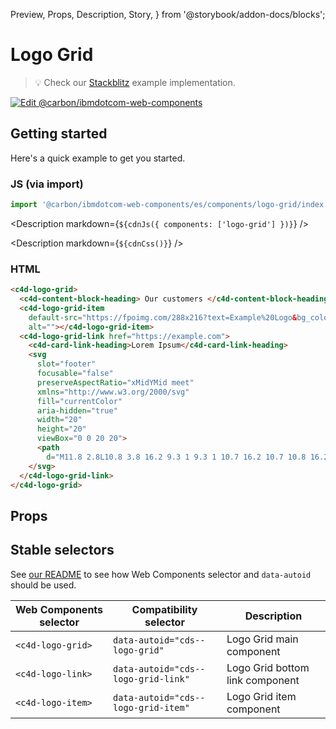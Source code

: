   Preview,
  Props,
  Description,
  Story,
} from '@storybook/addon-docs/blocks';

# Logo Grid

> 💡 Check our
> [Stackblitz](https://stackblitz.com/github/carbon-design-system/carbon-for-ibm-dotcom/tree/main/packages/web-components/examples/stackblitz/components/logo-grid)
> example implementation.

[![Edit @carbon/ibmdotcom-web-components](https://developer.stackblitz.com/img/open_in_stackblitz.svg)](https://stackblitz.com/github/carbon-design-system/carbon-for-ibm-dotcom/tree/main/packages/web-components/examples/codesandbox/components/logo-grid)

## Getting started

Here's a quick example to get you started.

### JS (via import)

```javascript
import '@carbon/ibmdotcom-web-components/es/components/logo-grid/index.js';
```

<Description markdown={`${cdnJs({ components: ['logo-grid'] })}`} />

<Description markdown={`${cdnCss()}`} />

### HTML

```html
<c4d-logo-grid>
  <c4d-content-block-heading> Our customers </c4d-content-block-heading>
  <c4d-logo-grid-item
    default-src="https://fpoimg.com/288x216?text=Example%20Logo&bg_color=ee5396&text_color=161616"
    alt=""></c4d-logo-grid-item>
  <c4d-logo-grid-link href="https://example.com">
    <c4d-card-link-heading>Lorem Ipsum</c4d-card-link-heading>
    <svg
      slot="footer"
      focusable="false"
      preserveAspectRatio="xMidYMid meet"
      xmlns="http://www.w3.org/2000/svg"
      fill="currentColor"
      aria-hidden="true"
      width="20"
      height="20"
      viewBox="0 0 20 20">
      <path
        d="M11.8 2.8L10.8 3.8 16.2 9.3 1 9.3 1 10.7 16.2 10.7 10.8 16.2 11.8 17.2 19 10z"></path>
    </svg>
  </c4d-logo-grid-link>
</c4d-logo-grid>
```

## Props

<Props of="cds-logo-grid" />

## Stable selectors

See
[our README](https://github.com/carbon-design-system/carbon-for-ibm-dotcom/tree/main/packages/web-components#stable-selectors-for-analytics-and-integratione2e-testing-in-web-components)
to see how Web Components selector and `data-autoid` should be used.

| Web Components selector | Compatibility selector              | Description                     |
| ----------------------- | ----------------------------------- | ------------------------------- |
| `<c4d-logo-grid>`       | `data-autoid="cds--logo-grid"`      | Logo Grid main component        |
| `<c4d-logo-link>`       | `data-autoid="cds--logo-grid-link"` | Logo Grid bottom link component |
| `<c4d-logo-item>`       | `data-autoid="cds--logo-grid-item"` | Logo Grid item component        |

<Description markdown={contributing} />
